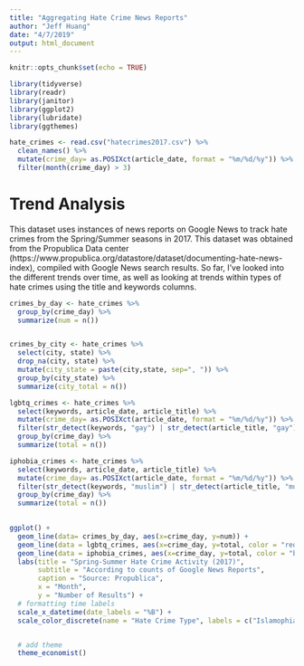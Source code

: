 ```yaml
---
title: "Aggregating Hate Crime News Reports"
author: "Jeff Huang"
date: "4/7/2019"
output: html_document
---
```


```r
knitr::opts_chunk$set(echo = TRUE)

library(tidyverse)
library(readr)
library(janitor)
library(ggplot2)
library(lubridate)
library(ggthemes)

hate_crimes <- read.csv("hatecrimes2017.csv") %>% 
  clean_names() %>% 
  mutate(crime_day= as.POSIXct(article_date, format = "%m/%d/%y")) %>% 
  filter(month(crime_day) > 3)


```

# Trend Analysis
This dataset uses instances of news reports on Google News to track hate crimes from the Spring/Summer seasons in 2017. This dataset was obtained from the Propublica Data center (https://www.propublica.org/datastore/dataset/documenting-hate-news-index), compiled with Google News search results. So far, I've looked into the different trends over time, as well as looking at trends within types of hate crimes using the title and keywords columns. 


```r

crimes_by_day <- hate_crimes %>% 
  group_by(crime_day) %>% 
  summarize(num = n())


crimes_by_city <- hate_crimes %>% 
  select(city, state) %>% 
  drop_na(city, state) %>% 
  mutate(city_state = paste(city,state, sep=", ")) %>% 
  group_by(city_state) %>% 
  summarize(city_total = n())

lgbtq_crimes <- hate_crimes %>% 
  select(keywords, article_date, article_title) %>% 
  mutate(crime_day= as.POSIXct(article_date, format = "%m/%d/%y")) %>% 
  filter(str_detect(keywords, "gay") | str_detect(article_title, "gay")) %>% 
  group_by(crime_day) %>% 
  summarize(total = n())

iphobia_crimes <- hate_crimes %>% 
  select(keywords, article_date, article_title) %>% 
  mutate(crime_day= as.POSIXct(article_date, format = "%m/%d/%y")) %>% 
  filter(str_detect(keywords, "muslim") | str_detect(article_title, "muslim")) %>% 
  group_by(crime_day) %>% 
  summarize(total = n()) 
  

ggplot() +
  geom_line(data= crimes_by_day, aes(x=crime_day, y=num)) + 
  geom_line(data = lgbtq_crimes, aes(x=crime_day, y=total, color = "red")) + 
  geom_line(data = iphobia_crimes, aes(x=crime_day, y=total, color = "blue")) +
  labs(title = "Spring-Summer Hate Crime Activity (2017)",
       subtitle = "According to counts of Google News Reports",
       caption = "Source: Propublica",
       x = "Month",
       y = "Number of Results") +
  # formatting time labels
  scale_x_datetime(date_labels = "%B") + 
  scale_color_discrete(name = "Hate Crime Type", labels = c("Islamophia", "LGBTQ")) +


  # add theme
  theme_economist()


```

